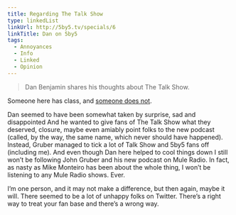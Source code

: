 ```yaml
---
title: Regarding The Talk Show
type: linkedList
linkUrl: http://5by5.tv/specials/6
linkTitle: Dan on 5by5
tags:
  - Annoyances
  - Info
  - Linked
  - Opinion
---
```


> Dan Benjamin shares his thoughts about The Talk Show.

Someone here has class, and [someone does not](https://twitter.com/#!/gruber/status/203698906931015682).

Dan seemed to have been somewhat taken by surprise, sad and disappointed And he wanted to give fans of The Talk Show what they deserved, closure, maybe even amiably point folks to the new podcast (called, by the way, the same name, which never should have happened). Instead, Gruber managed to tick a lot of Talk Show and 5by5 fans off (including me). And even though Dan here helped to cool things down I still won’t be following John Gruber and his new podcast on Mule Radio. In fact, as nasty as Mike Monteiro has been about the whole thing, I won’t be listening to any Mule Radio shows. Ever.

I’m one person, and it may not make a difference, but then again, maybe it will. There seemed to be a lot of unhappy folks on Twitter. There’s a right way to treat your fan base and there’s a wrong way.
